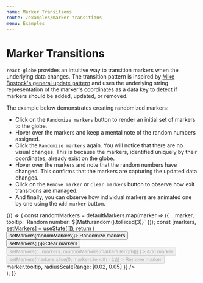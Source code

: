 ```yaml
---
name: Marker Transitions
route: /examples/marker-transitions
menu: Examples
---
```




# Marker Transitions

`react-globe` provides an intuitive way to transition markers when the underlying data changes. The transition pattern is inspired by [Mike Bostock's general update pattern](https://observablehq.com/@d3/selection-join) and uses the underlying string representation of the marker's coordinates as a data key to detect if markers should be added, updated, or removed.

The example below demonstrates creating randomized markers:

- Click on the `Randomize markers` button to render an initial set of markers to the globe.
- Hover over the markers and keep a mental note of the random numbers assigned.
- Click the `Randomize markers` again. You will notice that there are no visual changes. This is because the markers, identified uniquely by their coordinates, already exist on the globe.
- Hover over the markers and note that the random numbers have changed. This confirms that the markers are capturing the updated data changes.
- Click on the `Remove marker` or `Clear markers` button to observe how exit transitions are managed.
- And finally, you can observe how individual markers are animated one by one using the `Add marker` button.

<Playground>
  {() => {
    const randomMarkers = defaultMarkers.map(marker => ({
      ...marker,
      tooltip: `Random number: ${Math.random().toFixed(3)}`
    }));
    const [markers, setMarkers] = useState([]);
    return (
      <div>
        <button onClick={() => setMarkers(randomMarkers)}>
          Randomize markers
        </button>
        <button onClick={() => setMarkers([])}>Clear markers</button>
        <button
          disabled={markers.length === randomMarkers.length}
          onClick={() =>
            setMarkers([...markers, randomMarkers[markers.length]])
          }
        >
          Add marker
        </button>
        <button
          disabled={markers.length === 0}
          onClick={() => setMarkers(markers.slice(0, markers.length - 1))}
        >
          Remove marker
        </button>
        <ReactGlobe
          markers={markers}
          markerOptions={{
            enableGlow: false,
            getTooltipContent: marker => marker.tooltip,
            radiusScaleRange: [0.02, 0.05]
          }}
        />
      </div>
    );
  }}
</Playground>
